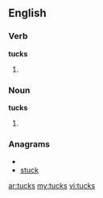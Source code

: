 ==English==

===Verb===
'''tucks'''

# {{third-person singular of|[[tuck]]}}

===Noun===
'''tucks'''

# {{plural of|[[tuck]]}}

===Anagrams===
* {{alphagram|ckstu}}
* [[stuck#English|stuck]]

[[ar:tucks]]
[[my:tucks]]
[[vi:tucks]]